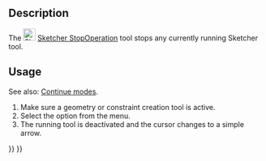 <languages/>
<translate>

<!--T:7-->
{{Docnav
|[[Sketcher_RenderingOrder|Rendering Order]]
|[[Sketcher_CreatePoint|Point]]
|[[Sketcher_Workbench|Sketcher]]
|IconL=
|IconR=Sketcher_CreatePoint.svg
|IconC=Workbench_Sketcher.svg
}}

<!--T:1-->
{{GuiCommand
|Name=Sketcher StopOperation
|MenuLocation=Sketch → Stop Operation
|Workbenches=[[Sketcher_Workbench|Sketcher]]
}}

==Description== <!--T:2-->

<!--T:3-->
The [[Image:Sketcher_StopOperation.svg|24px]] [[Sketcher_StopOperation|Sketcher StopOperation]] tool stops any currently running Sketcher tool.

==Usage== <!--T:5-->

<!--T:9-->
See also: [[Sketcher_Workbench#Continue_modes|Continue modes]].

<!--T:6-->
# Make sure a geometry or constraint creation tool is active.
# Select the {{MenuCommand|Sketch → [[Image:Sketcher_StopOperation.svg|16px]] Stop Operation}} option from the menu.
# The running tool is deactivated and the cursor changes to a simple arrow.


<!--T:8-->
{{Docnav
|[[Sketcher_RenderingOrder|Rendering Order]]
|[[Sketcher_CreatePoint|Point]]
|[[Sketcher_Workbench|Sketcher]]
|IconL=
|IconR=Sketcher_CreatePoint.svg
|IconC=Workbench_Sketcher.svg
}}

</translate>
{{Sketcher_Tools_navi{{#translation:}}}}
{{Userdocnavi{{#translation:}}}}